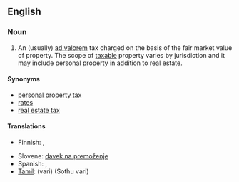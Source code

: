 {{wikipedia}}
==English==

===Noun===
{{en-noun|sg=[[property]] [[tax]]|property taxes}}

# An (usually) [[ad valorem]] tax charged on the basis of the fair market value of property. The scope of [[taxable]] property varies by jurisdiction and it may include personal property in addition to real estate.

====Synonyms====
*[[personal property tax]]
*[[rates]] {{UK}}
*[[real estate tax]]

====Translations====
{{trans-top|tax based on the value of property}}
* Finnish: {{t-|fi|kiinteistövero}}, {{t-|fi|varallisuusvero}}
{{trans-mid}}
* Slovene: [[davek na premoženje]] {{m}}
* Spanish: {{t-|es|impuesto real|m}}, {{t-|es|impuesto sobre bienes|m}}
* [[Tamil]]: {{t|ta|வரி|xs=Tamil}} (vari) (Sothu vari)
{{trans-bottom}}